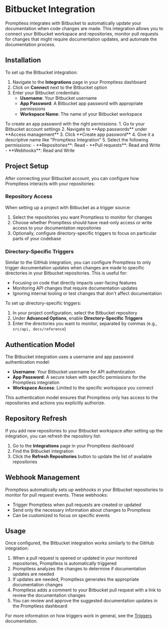 # Bitbucket Integration

Promptless integrates with Bitbucket to automatically update your documentation when code changes are made. This integration allows you to connect your Bitbucket workspace and repositories, monitor pull requests for changes that might require documentation updates, and automate the documentation process.

## Installation

To set up the Bitbucket integration:

1. Navigate to the **Integrations** page in your Promptless dashboard
2. Click on **Connect** next to the Bitbucket option
3. Enter your Bitbucket credentials:
   - **Username**: Your Bitbucket username
   - **App Password**: A Bitbucket app password with appropriate permissions
   - **Workspace Name**: The name of your Bitbucket workspace

<Tip title="Creating a Bitbucket App Password">
To create an app password with the right permissions:
1. Go to your Bitbucket account settings
2. Navigate to **App passwords** under **Access management**
3. Click **Create app password**
4. Give it a descriptive name like "Promptless Integration"
5. Select the following permissions:
   - **Repositories**: Read
   - **Pull requests**: Read and Write
   - **Webhooks**: Read and Write
</Tip>

## Project Setup

After connecting your Bitbucket account, you can configure how Promptless interacts with your repositories:

### Repository Access

When setting up a project with Bitbucket as a trigger source:

1. Select the repositories you want Promptless to monitor for changes
2. Choose whether Promptless should have read-only access or write access to your documentation repositories
3. Optionally, configure directory-specific triggers to focus on particular parts of your codebase

### Directory-Specific Triggers

Similar to the GitHub integration, you can configure Promptless to only trigger documentation updates when changes are made to specific directories in your Bitbucket repositories. This is useful for:

- Focusing on code that directly impacts user-facing features
- Monitoring API changes that require documentation updates
- Ignoring internal tooling or test changes that don't affect documentation

To set up directory-specific triggers:

1. In your project configuration, select the Bitbucket repository
2. Under **Advanced Options**, enable **Directory-Specific Triggers**
3. Enter the directories you want to monitor, separated by commas (e.g., `src/api, docs/reference`)

## Authentication Model

The Bitbucket integration uses a username and app password authentication model:

- **Username**: Your Bitbucket username for API authentication
- **App Password**: A secure token with specific permissions for the Promptless integration
- **Workspace Access**: Limited to the specific workspace you connect

This authentication model ensures that Promptless only has access to the repositories and actions you explicitly authorize.

## Repository Refresh

If you add new repositories to your Bitbucket workspace after setting up the integration, you can refresh the repository list:

1. Go to the **Integrations** page in your Promptless dashboard
2. Find the Bitbucket integration
3. Click the **Refresh Repositories** button to update the list of available repositories

## Webhook Management

Promptless automatically sets up webhooks in your Bitbucket repositories to monitor for pull request events. These webhooks:

- Trigger Promptless when pull requests are created or updated
- Send only the necessary information about changes to Promptless
- Can be customized to focus on specific events

## Usage

Once configured, the Bitbucket integration works similarly to the GitHub integration:

1. When a pull request is opened or updated in your monitored repositories, Promptless is automatically triggered
2. Promptless analyzes the changes to determine if documentation updates are needed
3. If updates are needed, Promptless generates the appropriate documentation changes
4. Promptless adds a comment to your Bitbucket pull request with a link to review the documentation changes
5. You can review and approve the suggested documentation updates in the Promptless dashboard

For more information on how triggers work in general, see the [Triggers](/core-concepts/triggers) documentation.